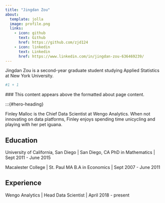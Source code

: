 ```yaml
---
title: "Jingdan Zou"
about: 
  template: jolla
  image: profile.png
  links: 
    - icon: github
      text: Github
      href: https://github.com/zjd124
    - icon: linkedin
      text: Linkedin
      href: https://www.linkedin.com/in/jingdan-zou-636469239/
---
```


Jingdan Zou is a second-year graduate student studying Applied Statistics at New York University.

```r
#1 + 1
```

\### This content appears above the formatted about page content.

:::{#hero-heading}

Finley Malloc is the Chief Data Scientist at Wengo Analytics. When not innovating on data platforms, Finley enjoys spending time unicycling and playing with her pet iguana.

## Education

University of California, San Diego \| San Diego, CA
PhD in Mathematics \| Sept 2011 - June 2015

Macalester College \| St. Paul MA
B.A in Economics \| Sept 2007 - June 2011

## Experience

Wengo Analytics \| Head Data Scientist \| April 2018 - present
\
